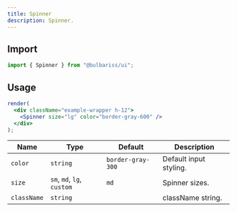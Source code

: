 ```yaml
---
title: Spinner
description: Spinner.
---
```


## Import

```js lineNumbers=true
import { Spinner } from "@bulbariss/ui";
```

## Usage

```jsx lineNumbers=true live=true
render(
  <div className="example-wrapper h-12">
    <Spinner size="lg" color="border-gray-600" />
  </div>
);
```

| Name        | Type                       | Default           | Description            |
| ----------- | -------------------------- | ----------------- | ---------------------- |
| `color`     | `string`                   | `border-gray-300` | Default input styling. |
| `size`      | `sm`, `md`, `lg`, `custom` | `md`              | Spinner sizes.         |
| `className` | `string`                   |                   | className string.      |
